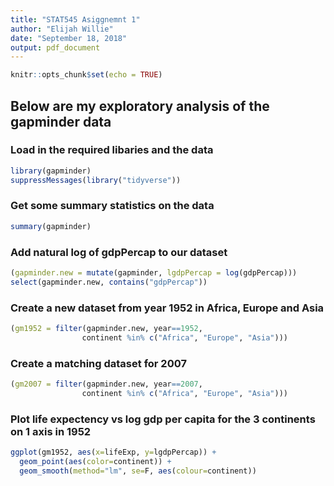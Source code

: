 ```yaml
---
title: "STAT545 Asiggnemnt 1"
author: "Elijah Willie"
date: "September 18, 2018"
output: pdf_document
---
```


```r
knitr::opts_chunk$set(echo = TRUE)
```

## Below are my exploratory analysis of the gapminder data
### Load in the required libaries and the data

```r
library(gapminder)
suppressMessages(library("tidyverse"))
```

### Get some summary statistics on the data

```r
summary(gapminder)
```

### Add natural log of gdpPercap to our dataset
```r
(gapminder.new = mutate(gapminder, lgdpPercap = log(gdpPercap)))
select(gapminder.new, contains("gdpPercap"))
```

### Create a new dataset from year 1952 in Africa, Europe and Asia
```r
(gm1952 = filter(gapminder.new, year==1952,
                continent %in% c("Africa", "Europe", "Asia")))
```

### Create a matching dataset for 2007
```r
(gm2007 = filter(gapminder.new, year==2007,
                continent %in% c("Africa", "Europe", "Asia")))
```

### Plot life expectency vs log gdp per capita for the 3 continents on 1 axis in 1952
```r
ggplot(gm1952, aes(x=lifeExp, y=lgdpPercap)) +
  geom_point(aes(color=continent)) + 
  geom_smooth(method="lm", se=F, aes(colour=continent))
```





